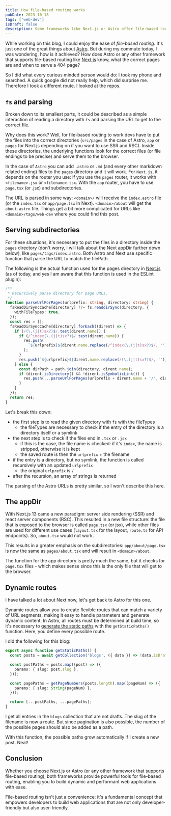```yaml
---
title: How file-based routing works
pubDate: 2023-10-18
tags: ['web-dev']
isDraft: false
description: Some frameworks like Next.js or Astro offer file-based routing - here's how it works
---
```


While working on this blog, I could enjoy the ease of _file-based routing_. It's just one of the great things about [Astro](https://astro.build). But during my commute today, I was wondering, how is it achieved? How does Astro or any other framework that supports file-based routing like [Next.js](https://nextjs.org) know, what the correct pages are and when to serve a 404 page?

So I did what every curious minded person would do: I took my phone and searched. A quick google did not really help, which did surprise me. Therefore I took a different route. I looked at the repos.

## `fs` and parsing

Broken down to its smallest parts, it could be described as a simple interaction of reading a directory with `fs` and parsing the URL to get to the correct file.

Why does this work? Well, for file-based routing to work devs have to put the files into the correct directories (`src/pages` in the case of Astro, `app` or `pages` for Next.js depending on if you want to use SSR and RSC). Inside these directories, the underlying functions look for the correct files (or file endings to be precise) and serve them to the browser.

In the case of `Astro` you can add `.astro` or `.md` (and every other markdown related ending) files to the `pages` directory and it will work.
For `Next.js`, it depends on the router you use: if you use the `pages` router, it works with `<filename>.jsx` or `<filename>.tsx`. With the `app` router, you have to use `page.tsx` (or .jsx) and subdirectories.

The URL is parsed in some way: `<domain>/` will receive the `index.astro` file (or the `index.tsx` or `app/page.tsx` in Next). `<domain>/about` will get the `about.astro` file. Things get a bit more complicated for URLs like `<domain>/tags/web-dev` where you could find this post.

## Serving subdirectories

For these situations, it's necessary to put the files in a directory inside the `pages` directory (don't worry, I will talk about the Next appDir further down below), like `pages/tags/index.astro`. Both Astro and Next use specific function that parse the URL to match the filePath.

The following is the actual function used for the pages directory in [Next.js](https://github.com/vercel/next.js/blob/canary/packages/eslint-plugin-next/src/utils/url.ts) (as of today, and yes I am aware that this function is used in the ESLint plugin):

```ts
/**
 * Recursively parse directory for page URLs.
 */
function parseUrlForPages(urlprefix: string, directory: string) {
  fsReadDirSyncCache[directory] ??= fs.readdirSync(directory, {
    withFileTypes: true,
  });
  const res = [];
  fsReadDirSyncCache[directory].forEach((dirent) => {
    if (/(\.(j|t)sx?)$/.test(dirent.name)) {
      if (/^index(\.(j|t)sx?)$/.test(dirent.name)) {
        res.push(
          `${urlprefix}${dirent.name.replace(/^index(\.(j|t)sx?)$/, '')}`,
        );
      }
      res.push(`${urlprefix}${dirent.name.replace(/(\.(j|t)sx?)$/, '')}`);
    } else {
      const dirPath = path.join(directory, dirent.name);
      if (dirent.isDirectory() && !dirent.isSymbolicLink()) {
        res.push(...parseUrlForPages(urlprefix + dirent.name + '/', dirPath));
      }
    }
  });
  return res;
}
```

Let's break this down:

- the first step is to read the given directory with `fs` with the fileTypes
  - the fileTypes are necessary to check if the entry of the directory is a directory itself or a symlink
- the next step is to check if the files end in `.tsx` or `.jsx`
  - if this is the case, the file name is checked: if it's `index`, the name is stripped, otherwise it is kept
  - the saved route is then the `urlprefix` + the filename
- if the entry is a directory, but no symlink, the function is called recursively with an updated `urlprefix`
  - the original `urlprefix` is `/`
- after the recursion, an array of strings is returned

The parsing of the Astro URLs is pretty similar, so I won't describe this here.

## The appDir

With Next.js 13 came a new paradigm: server side rendering (SSR) and react server components (RSC). This resulted in a new file structure: the file that is exposed to the browser is called `page.tsx` (or jsx), while other files are used for different use cases (`layout.tsx` for the layout, `route.ts` for API endpoints). So, `about.tsx` would not work.

This results in a greater emphasis on the subdirectories: `app/about/page.tsx` is now the same as `pages/about.tsx` and will result in `<domain>/about`.

The function for the app directory is pretty much the same, but it checks for `page.tsx` files - which makes sense since this is the only file that will get to the browser.

## Dynamic routes

I have talked a lot about Next now, let's get back to Astro for this one.

Dynamic routes allow you to create flexible routes that can match a variety of URL segments, making it easy to handle parameters and generate dynamic content. In Astro, all routes must be determined at build time, so it's necessary to [generate the static paths](https://docs.astro.build/en/core-concepts/routing/#static-ssg-mode) with the `getStaticPaths()` function. Here, you define every possible route.

I did the following for this blog:

```ts
export async function getStaticPaths() {
  const posts = await getCollection('blogs', ({ data }) => !data.isDraft);

  const postPaths = posts.map((post) => ({
    params: { slug: post.slug },
  }));

  const pagePaths = getPageNumbers(posts.length).map((pageNum) => ({
    params: { slug: String(pageNum) },
  }));

  return [...postPaths, ...pagePaths];
}
```

I get all entries in the `blogs` collection that are not drafts. The slug of the filename is now a route. But since pagination is also possible, the number of the possible pages should also be added as a path.

With this function, the possible paths grow automatically if I create a new post. Neat!

## Conclusion

Whether you choose Next.js or Astro (or any other framework that supports file-based routing), both frameworks provide powerful tools for file-based routing, enabling you to build dynamic and performant web applications with ease.

File-based routing isn't just a convenience; it's a fundamental concept that empowers developers to build web applications that are not only developer-friendly but also user-friendly.
